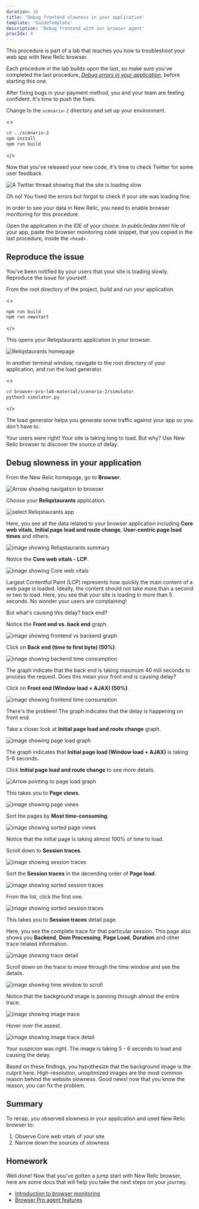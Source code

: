 ```yaml
---
duration: 10
title: 'Debug frontend slowness in your application'
template: 'GuideTemplate'
description: 'Debug frontend with our browser agent'
procIdx: 4
---
```


<Callout variant="course" title="lab">

This procedure is part of a lab that teaches you how to troubleshoot your web app with New Relic browser.

Each procedure in the lab builds upon the last, so make sure you've completed the last procedure, [_Debug errors in your application_](/collect-data/browser/debug-errors), before starting this one.

</Callout>

After fixing bugs in your payment method, you and your team are feeling confident. It's time to push the fixes.

Change to the `scenario-2` directory and set up your environment.

<>

```bash
cd ../scenario-2
npm install
npm run build
```

</>

Now that you've released your new code, it's time to check Twitter for some user feedback.

![A Twitter thread showing that the site is loading slow](../../../images/nr-browser/scenario-2/tweet.png)

Oh no! You fixed the errors but forgot to check if your site was loading fine.


<Callout variant='important'>

In order to see your data in New Relic, you need to enable browser monitoring for this procedure. 

Open the application in the IDE of your choice. In _public/index.html_ file of your app, paste the browser monitoring code snippet, that you copied in the last procedure, inside the `<head>`.

</Callout>

## Reproduce the issue

You've been notified by your users that your site is loading slowly. Reproduce the issue for yourself.

From the root directory of the project, build and run your application.

<>

```bash
npm run build
npm run newstart
```

</>

This opens your Reliqstaurants application in your browser.

![Reliqstaurants homepage](../../../images/nr-browser/scenario-1/new-homepage.png)

In another terminal window, navigate to the root directory of your application, and run the load generator.

<>

```bash
cd browser-pro-lab-material/scenario-2/simulator
python3 simulator.py
```

</>

The load generator helps you generate some traffic against your app so you don't have to.

Your users were right! Your site ia taking long to load. But why? Use New Relic browser to discover the source of delay.

## Debug slowness in your application

<Steps>

<Step>

From the New Relic homepage, go to **Browser**.

![Arrow showing navigation to browser](../../../images/nr-browser/scenario-1/navigate-to-browser.png)

</Step>

<Step>

Choose your **Reliqstaurants** application.

![select Reliqstaurants app](../../../images/nr-browser/scenario-1/browser-apps.png)

</Step>

<Step>

Here, you see all the data related to your browser application including **Core web vitals**, **Initial page load and route change**, **User-centric page load times** and others.

![image showing Reliqstaurants summary](../../../images/nr-browser/scenario-1/reliq-summary.png)

</Step>

Notice the **Core web vitals - LCP**.

![image showing Core web vitals](../../../images/nr-browser/scenario-2/LCP.png)

Largest Contentful Paint (LCP) represents how quickly the main content of a web page is loaded. Ideally, the content should not take more than a second or two to load. 
Here, you see that your site is loading in more than 5 seconds. No wonder your users are complaining!  

But what's causing this delay? back end?

<Step>

Notice the **Front end vs. back end** graph.

![image showing frontend vs backend graph](../../../images/nr-browser/scenario-2/frontend-vs-backend.png)

Click on **Back end (time to first byte) (50%)**. 

![image showing backend time consumption](../../../images/nr-browser/scenario-2/backend.png)

The graph indicate that the back end is taking maximum 40 mili seconds to process the request. Does this mean your front end is causing delay? 

Click on **Front end (Window load + AJAX) (50%)**.

![image showing frontend time consumption](../../../images/nr-browser/scenario-2/frontend.png)

There's the problem! The graph indicates that the delay is happening on front end.

</Step>

<Step>

Take a closer look at **Initial page load and route change** graph.

![image showing page load graph](../../../images/nr-browser/scenario-2/page-load-graph.png)

The graph indicates that **Initial page load (Window load + AJAX)** is taking 5-6 seconds. 

</Step>

<Step>

Click **Initial page load and route change** to see more details.

![Arrow pointing to page load graph](../../../images/nr-browser/scenario-2/page-load-detail.png)

This takes you to **Page views**.

![image showing page views](../../../images/nr-browser/scenario-2/page-views.png)

Sort the pages by **Most time-consuming**.

![image showing sorted page views](../../../images/nr-browser/scenario-2/page-view-time.png)

Notice that the initial page is taking almost 100% of time to load. 

</Step>

<Step>

Scroll down to **Session traces**.

![image showing session traces](../../../images/nr-browser/scenario-2/session-traces.png)

</Step>

<Step>

Sort the **Session traces** in the decending order of **Page load**.

![image showing sorted session traces](../../../images/nr-browser/scenario-2/sorted-session-traces.png)

</Step>

<Step>

From the list, click the first one.

![image showing sorted session traces](../../../images/nr-browser/scenario-2/navigate-to-trace-detail.png)

This takes you to **Session traces** detail page.

</Step>

<Step>

Here, you see the complete trace for that particular session. This page also shows you **Backend**, **Dom Processing**, **Page Load**, **Duration** and other trace related information.

![image showing trace detail](../../../images/nr-browser/scenario-2/trace.png)

</Step>

<Step>

Scroll down on the trace to move through the time window and see the details. 

![image showing time window to scroll](../../../images/nr-browser/scenario-2/scroll.png)

</Step>

<Step>

Notice that the background image is panning through almost the entire trace.

![image showing image trace](../../../images/nr-browser/scenario-2/image-trace.png)

</Step>

<Step>

Hover over the assest.

![image showing image trace detail](../../../images/nr-browser/scenario-2/image-trace-detail.png)

Your suspicion was right. The image is taking 5 - 6 seconds to load and causing the delay.

</Step>

</Steps>

Based on these findings, you hypothesize that the background image is the culprit here. High-resolution, unoptimized images are the most common reason behind the website slowness.
Good news! now that you know the reason, you can fix the problem.

## Summary

To recap, you observed slowness in your application and used New Relic browser to:

1. Observe Core web vitals of your site
2. Narrow down the sources of slowness

## Homework

Well done! Now that you've gotten a jump start with New Relic browser, here are some docs that will help you take the next steps on your journey.

- [Introduction to browser monitoring](https://docs.newrelic.com/docs/browser/browser-monitoring/getting-started/introduction-browser-monitoring/)
- [Browser Pro agent features](https://docs.newrelic.com/docs/browser/new-relic-browser/browser-pro-features/intro-to-browser-pro-features)
